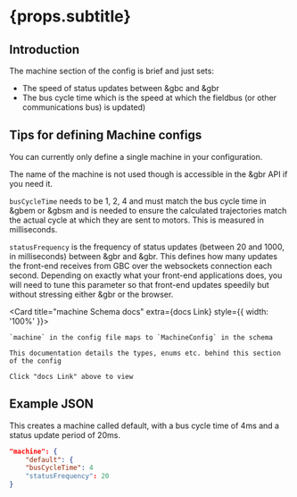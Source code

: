 

# {props.subtitle}

## Introduction

The machine section of the config is brief and just sets:

* The speed of status updates between &gbc and &gbr
* The bus cycle time which is the speed at which the fieldbus (or other communications bus) is updated)

## Tips for defining Machine configs

You can currently only define a single machine in your configuration.

The name of the machine is not used though is accessible in the &gbr API if you need it.

`busCycleTime` needs to be 1, 2, 4 and must match the bus cycle time in &gbem or &gbsm and is needed to ensure the calculated trajectories match the actual cycle at which they are sent to motors. This is measured in milliseconds.

`statusFrequency` is the frequency of status updates (between 20 and 1000, in milliseconds) between &gbr and &gbr. This defines how many updates the front-end receives from GBC over the websockets connection each second. Depending on exactly what your front-end applications does, you will need to tune this parameter so that front-end updates speedily but without stressing either &gbr or the browser.


<Card title="machine Schema docs" extra={<GlowsiteLink to="/docs/types/MachineConfig">docs Link</GlowsiteLink>} style={{ width: '100%' }}>

    `machine` in the config file maps to `MachineConfig` in the schema

    This documentation details the types, enums etc. behind this section of the config

    Click "docs Link" above to view
</Card>


## Example JSON

This creates a machine called default, with a bus cycle time of 4ms and a status update period of 20ms.

```json
"machine": {
    "default": {
    "busCycleTime": 4
    "statusFrequency": 20
}

```


